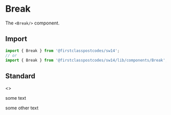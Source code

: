 
<Meta title="Components/Break" component={Break} />

# Break

The `<Break/>` component.

## Import

```js
import { Break } from '@firstclasspostcodes/sw14';
// or
import { Break } from '@firstclasspostcodes/sw14/lib/components/Break';
```

## Standard

<Preview>
  <Story name="Standard">
    <>  
      <p>some text</p>
      <Break spacing={{ my: 0 }} />
      <p>some other text</p>
    </>
  </Story>
</Preview>

